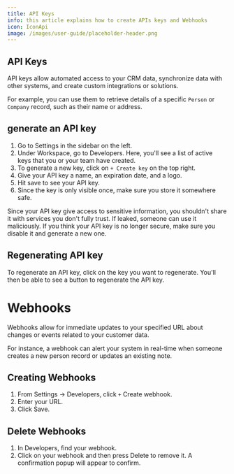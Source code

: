 ```yaml
---
title: API Keys
info: this article explains how to create APIs keys and Webhooks
icon: IconApi
image: /images/user-guide/placeholder-header.png
---
```


## API Keys

API keys allow automated access to your CRM data, synchronize data with other systems, and create custom integrations or solutions. 

For example, you can use them to retrieve details of a specific `Person` or `Company` record, such as their name or address.

## generate an API key

1. Go to Settings in the sidebar on the left.
2. Under Workspace, go to Developers. Here, you'll see a list of active keys that you or your team have created.
3. To generate a new key, click on `+ Create key` on the top right. 
4. Give your API key a name, an expiration date, and a logo.
5. Hit save to see your API key. 
6. Since the key is only visible once, make sure you store it somewhere safe. 

<div class="warning">
Since your API key give access to sensitive information, you shouldn't share it with services you don't fully trust. If leaked, someone can use it maliciously. If you think your API key is no longer secure, make sure you disable it and generate a new one.  
</div>


## Regenerating API key

To regenerate an API key, click on the key you want to regenerate. You'll then be able to see a button to regenerate the API key.

# Webhooks

Webhooks allow for immediate updates to your specified URL about changes or events related to your customer data.

For instance, a webhook can alert your system in real-time when someone creates a new person record or updates an existing note.

## Creating Webhooks

1. From Settings -> Developers, click `+` Create webhook.
2. Enter your URL.
3. Click Save.

## Delete Webhooks

1. In Developers, find your webhook.
2. Click on your webhook and then press Delete to remove it. A confirmation popup will appear to confirm.